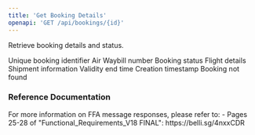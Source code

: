 ```yaml
---
title: 'Get Booking Details'
openapi: 'GET /api/bookings/{id}'
---
```


Retrieve booking details and status.



<ParamField status="200" type="BookingResponseACS">
  <ParamField name="bookingId" type="string">
    Unique booking identifier
  </ParamField>
  <ParamField name="awbNumber" type="string">
    Air Waybill number
  </ParamField>
  <ParamField name="status" type="string">
    Booking status
  </ParamField>
  <ParamField name="flightDetails" type="object">
    Flight details
  </ParamField>
  <ParamField name="shipment" type="object">
    Shipment information
  </ParamField>
  <ParamField name="validUntil" type="string" format="date-time">
    Validity end time
  </ParamField>
  <ParamField name="createdAt" type="string" format="date-time">
    Creation timestamp
  </ParamField>
</ParamField>



<ParamField status="404" type="ErrorResponse">
  <ParamField name="error" type="string">
    Booking not found
  </ParamField>
</ParamField>

### Reference Documentation

<Info>
For more information on FFA message responses, please refer to:
- Pages 25-28 of "Functional_Requirements_V18 FINAL": https://belli.sg/4nxxCDR
</Info>